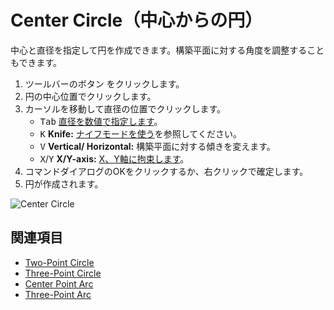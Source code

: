 
# Center Circle（中心からの円） 

<Reference shortcut="" command="Center Circle" button="ツールバー" />

中心と直径を指定して円を作成できます。構築平面に対する角度を調整することもできます。

1. ツールバーのボタン <ButtonIcon type="button-center-circle" /> をクリックします。
2. 円の中心位置でクリックします。
3. カーソルを移動して直径の位置でクリックします。
   - <kbd>Tab</kbd> [直径を数値で指定します](./sketching-essentials#specify-dimensions-numerically)。
   - <kbd>K</kbd> **Knife:** [ナイフモードを使う](./sketching-essentials#use-knife-mode)を参照してください。
   - <kbd>V</kbd> **Vertical/ Horizontal:** 構築平面に対する傾きを変えます。
   - <kbd>X</kbd>/<kbd>Y</kbd> **X/Y-axis:** [X、Y軸に拘束します](./sketching-essentials#constrain-to-an-axis)。
4. コマンドダイアログのOKをクリックするか、右クリックで確定します。
5. 円が作成されます。

![Center Circle](/img/center-circle.gif)

## 関連項目
- [Two-Point Circle](./two-point-circle)
- [Three-Point Circle](./three-point-circle)
- [Center Point Arc](./center-point-arc)
- [Three-Point Arc](./three-point-arc)





